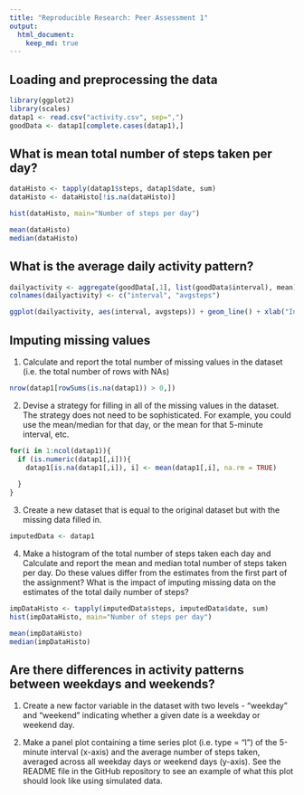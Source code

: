 ```yaml
---
title: "Reproducible Research: Peer Assessment 1"
output: 
  html_document:
    keep_md: true
---
```


## Loading and preprocessing the data

```r
library(ggplot2)
library(scales)
datap1 <- read.csv("activity.csv", sep=",")
goodData <- datap1[complete.cases(datap1),]
```

## What is mean total number of steps taken per day?

```r

dataHisto <- tapply(datap1$steps, datap1$date, sum)
dataHisto <- dataHisto[!is.na(dataHisto)]

hist(dataHisto, main="Number of steps per day")

mean(dataHisto)
median(dataHisto)

```

## What is the average daily activity pattern?

```r
dailyactivity <- aggregate(goodData[,1], list(goodData$interval), mean)
colnames(dailyactivity) <- c("interval", "avgsteps")

ggplot(dailyactivity, aes(interval, avgsteps)) + geom_line() + xlab("Interval") + ylab("Average number of steps taken") + ggtitle("Average number of steps per interval") 

```

## Imputing missing values
1. Calculate and report the total number of missing values in the dataset (i.e. the total number of rows with NAs)
```r

nrow(datap1[rowSums(is.na(datap1)) > 0,])
```

2. Devise a strategy for filling in all of the missing values in the dataset. The strategy does not need to be sophisticated. For example, you could use the mean/median for that day, or the mean for that 5-minute interval, etc.
```r
for(i in 1:ncol(datap1)){
  if (is.numeric(datap1[,i])){
    datap1[is.na(datap1[,i]), i] <- mean(datap1[,i], na.rm = TRUE) 
    
  }
}
```

3. Create a new dataset that is equal to the original dataset but with the missing data filled in.
```r
imputedData <- datap1
```

4. Make a histogram of the total number of steps taken each day and Calculate and report the mean and median total number of steps taken per day. Do these values differ from the estimates from the first part of the assignment? What is the impact of imputing missing data on the estimates of the total daily number of steps?
```r
impDataHisto <- tapply(imputedData$steps, imputedData$date, sum)
hist(impDataHisto, main="Number of steps per day")

mean(impDataHisto)
median(impDataHisto)
```


## Are there differences in activity patterns between weekdays and weekends?
1. Create a new factor variable in the dataset with two levels - "weekday" and "weekend" indicating whether a given date is a weekday or weekend day.


2. Make a panel plot containing a time series plot (i.e. type = "l") of the 5-minute interval (x-axis) and the average number of steps taken, averaged across all weekday days or weekend days (y-axis). See the README file in the GitHub repository to see an example of what this plot should look like using simulated data.
